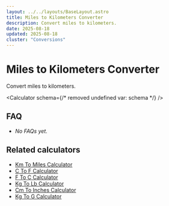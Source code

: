 ```yaml
---
layout: ../../layouts/BaseLayout.astro
title: Miles to Kilometers Converter
description: Convert miles to kilometers.
date: 2025-08-18
updated: 2025-08-18
cluster: "Conversions"
---
```




# Miles to Kilometers Converter

Convert miles to kilometers.

<Calculator schema={/* removed undefined var: schema */} />

## FAQ

- _No FAQs yet._

## Related calculators
- [Km To Miles Calculator](/calculators/km-to-miles-calculator/)
- [C To F Calculator](/calculators/c-to-f-calculator/)
- [F To C Calculator](/calculators/f-to-c-calculator/)
- [Kg To Lb Calculator](/calculators/kg-to-lb-calculator/)
- [Cm To Inches Calculator](/calculators/cm-to-inches-calculator/)
- [Kg To G Calculator](/calculators/kg-to-g-calculator/)
